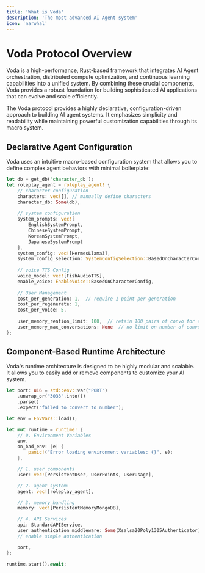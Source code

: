 ```yaml
---
title: 'What is Voda'
description: 'The most advanced AI Agent system'
icon: 'narwhal'
---
```


# Voda Protocol Overview

Voda is a high-performance, Rust-based framework that integrates AI Agent orchestration, distributed compute optimization, and continuous learning capabilities into a unified system. By combining these crucial components, Voda provides a robust foundation for building sophisticated AI applications that can evolve and scale efficiently.

The Voda protocol provides a highly declarative, configuration-driven approach to building AI agent systems. It emphasizes simplicity and readability while maintaining powerful customization capabilities through its macro system.

## Declarative Agent Configuration
Voda uses an intuitive macro-based configuration system that allows you to define complex agent behaviors with minimal boilerplate:

```rust
let db = get_db('character_db');
let roleplay_agent = roleplay_agent! {
    // character configuration
    characters: vec![], // manually define characters
    character_db: Some(db),
    
    // system configuration
    system_prompts: vec![
        EnglishSystemPrompt,
        ChineseSystemPrompt,
        KoreanSystemPrompt,
        JapaneseSystemPrompt
    ],
    system_config: vec![HermesLlama3],
    system_config_selection: SystemConfigSelection::BasedOnCharacterConfig,
    
    // voice TTS Config
    voice_model: vec![FishAudioTTS],
    enable_voice: EnableVoice::BasedOnCharacterConfig,
    
    // User Management
    cost_per_generation: 1,  // require 1 point per generation
    cost_per_regenerate: 1,
    cost_per_voice: 5,
    
    user_memory_rention_limit: 100,  // retain 100 pairs of convo for each session
    user_memory_max_conversations: None  // no limit on number of conversations
};
```


## Component-Based Runtime Architecture

Voda's runtime architecture is designed to be highly modular and scalable. It allows you to easily add or remove components to customize your AI system.

```rust
let port: u16 = std::env::var("PORT")
    .unwrap_or("3033".into())
    .parse()
    .expect("failed to convert to number");

let env = EnvVars::load();

let mut runtime = runtime! {
    // 0. Environment Variables
    env,
    on_bad_env: |e| {
        panic!("Error loading environment variables: {}", e);
    },

    // 1. user components
    user: vec![PersistentUser, UserPoints, UserUsage],

    // 2. agent system: 
    agent: vec![roleplay_agent],

    // 3. memory handling
    memory: vec![PersistentMemoryMongoDB],

    // 4. API Services
    api: StandardAPIService,
    user_authentication_middleware: Some(Xsalsa20Poly1305Authenticator), 
    // enable simple authentication

    port,
};

runtime.start().await;
```

